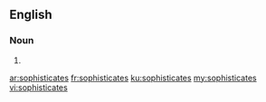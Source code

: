 ==English==

===Noun===
{{head|en|plural}}

# {{plural of|sophisticate|lang=en}}

[[ar:sophisticates]]
[[fr:sophisticates]]
[[ku:sophisticates]]
[[my:sophisticates]]
[[vi:sophisticates]]